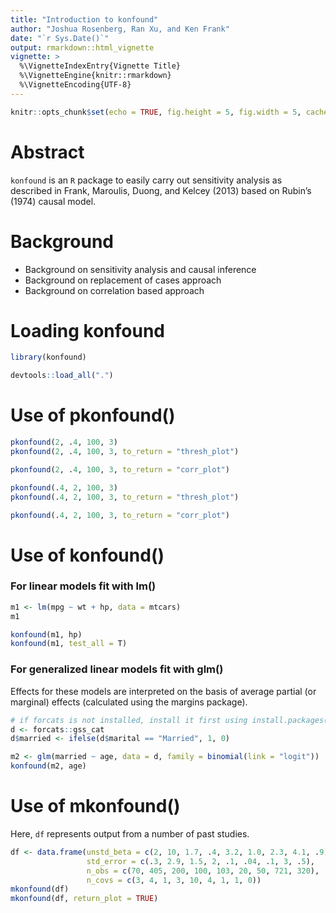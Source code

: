 ```yaml
---
title: "Introduction to konfound"
author: "Joshua Rosenberg, Ran Xu, and Ken Frank"
date: "`r Sys.Date()`"
output: rmarkdown::html_vignette
vignette: >
  %\VignetteIndexEntry{Vignette Title}
  %\VignetteEngine{knitr::rmarkdown}
  %\VignetteEncoding{UTF-8}
---
```


```r
knitr::opts_chunk$set(echo = TRUE, fig.height = 5, fig.width = 5, cache = FALSE)
```

# Abstract

`konfound` is an `R` package to easily carry out sensitivity analysis as described in Frank, Maroulis, Duong, and Kelcey (2013) based on Rubin's (1974) causal model. 

# Background

* Background on sensitivity analysis and causal inference
* Background on replacement of cases approach
* Background on correlation based approach

# Loading konfound

```r
library(konfound)
```

```r
devtools::load_all(".")
```

# Use of pkonfound()

```r
pkonfound(2, .4, 100, 3)
pkonfound(2, .4, 100, 3, to_return = "thresh_plot")
```

```r
pkonfound(2, .4, 100, 3, to_return = "corr_plot")
```

```r
pkonfound(.4, 2, 100, 3)
pkonfound(.4, 2, 100, 3, to_return = "thresh_plot")
```

```r
pkonfound(.4, 2, 100, 3, to_return = "corr_plot")
```

# Use of konfound()

### For linear models fit with lm()

```r
m1 <- lm(mpg ~ wt + hp, data = mtcars)
m1

konfound(m1, hp)
konfound(m1, test_all = T)
```

### For generalized linear models fit with glm()

Effects for these models are interpreted on the basis of average partial (or marginal) effects (calculated using the margins package).

```r
# if forcats is not installed, install it first using install.packages("forcats")
d <- forcats::gss_cat
d$married <- ifelse(d$marital == "Married", 1, 0)

m2 <- glm(married ~ age, data = d, family = binomial(link = "logit"))
konfound(m2, age)
```

# Use of mkonfound()

Here, `df` represents output from a number of past studies. 

```r
df <- data.frame(unstd_beta = c(2, 10, 1.7, .4, 3.2, 1.0, 2.3, 4.1, .9),
                 std_error = c(.3, 2.9, 1.5, 2, .1, .04, .1, 3, .5),
                 n_obs = c(70, 405, 200, 100, 103, 20, 50, 721, 320),
                 n_covs = c(3, 4, 1, 3, 10, 4, 1, 1, 0))
mkonfound(df)
mkonfound(df, return_plot = TRUE)
```